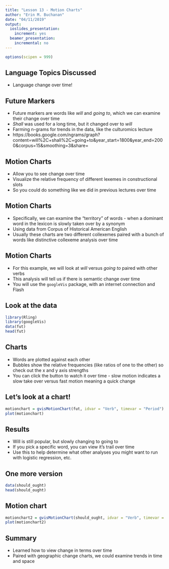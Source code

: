 ```yaml
---
title: "Lesson 13 - Motion Charts"
author: "Erin M. Buchanan"
date: "04/11/2019"
output:
  ioslides_presentation:
    increment: yes
  beamer_presentation:
    incremental: no
---
```


```r
options(scipen = 999)
```

## Language Topics Discussed

- Language change over time!

## Future Markers

- Future markers are words like *will* and *going to*, which we can examine their change over time
- *Shall* was used for a long time, but it changed over to *will*
- Farming n-grams for trends in the data, like the culturomics lecture
- https://books.google.com/ngrams/graph?content=will%2C+shall%2C+going+to&year_start=1800&year_end=2000&corpus=15&smoothing=3&share=

## Motion Charts

- Allow you to see change over time
- Visualize the relative frequency of different lexemes in constructional slots
- So you could do something like we did in previous lectures over time 

## Motion Charts

- Specifically, we can examine the "territory" of words - when a dominant word in the lexicon is slowly taken over by a synonym
- Using data from Corpus of Historical American English
- Usually these charts are two different collexemes paired with a bunch of words like distinctive collexeme analysis over time

## Motion Charts 

- For this example, we will look at *will* versus *going to* paired with other verbs 
- This analysis will tell us if there is semantic change over time 
- You will use the `googleVis` package, with an internet connection and Flash

## Look at the data

```r
library(Rling)
library(googleVis)
data(fut)
head(fut)
```

## Charts

- Words are plotted against each other
- Bubbles show the relative frequencies (like ratios of one to the other) so check out the x and y axis strengths
- You can click the button to watch it over time - slow motion indicates a slow take over versus fast motion meaning a quick change 

## Let's look at a chart!

```r
motionchart = gvisMotionChart(fut, idvar = "Verb", timevar = "Period")
plot(motionchart)
```

## Results

- Will is still popular, but slowly changing to going to
- If you pick a specific word, you can view it's trail over time
- Use this to help determine what other analyses you might want to run with logistic regression, etc.

## One more version

```r
data(should_ought)
head(should_ought)
```

## Motion chart

```r
motionchart2 = gvisMotionChart(should_ought, idvar = "Verb", timevar = "Year")
plot(motionchart2)
```

## Summary

- Learned how to view change in terms over time
- Paired with geographic change charts, we could examine trends in time and space 